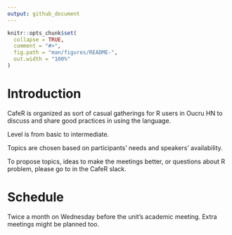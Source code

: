 ```yaml
---
output: github_document
---
```


<!-- README.md is generated from README.Rmd. Please edit that file -->

```r
knitr::opts_chunk$set(
  collapse = TRUE,
  comment = "#>",
  fig.path = "man/figures/README-",
  out.width = "100%"
)
```
# Introduction

CafeR is organized as sort of casual gatherings for R users in Oucru HN to discuss and share good practices in using the language. 

Level is from basic to intermediate. 

Topics are chosen based on participants' needs and speakers' availability.

To propose topics, ideas to make the meetings better, or questions about R problem, please go to in the CafeR slack. 

# Schedule

Twice a month on Wednesday before the unit's academic meeting. Extra meetings might be planned too.


